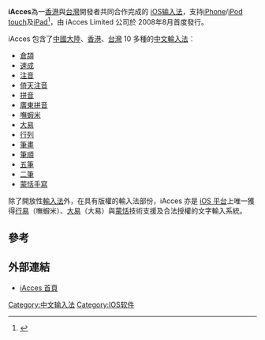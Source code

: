 {{noteTA
|G1=IT
}}
{{lowercase}}
{{IME
  |*[[香港|香港]]及[[台灣|台灣]]開發者
*iAcces Limited
  |2008年8月
  |拼音、字型
  |[[File:iAcces.png|250px]]<br>由 IAcces Limited發行
}}

'''iAcces'''為一[[香港|香港]]與[[台灣|台灣]]開發者共同合作完成的 [[iOS|iOS]][[输入法|输入法]]，支持[[iPhone|iPhone]]/[[iPod_touch|iPod touch]]及[[iPad|iPad]]<ref>{{Cite web |url=http://www.iacces.com/w/ |title=iAcces 首頁 |accessdate=2011-09-30 |archive-date=2011-10-01 |archive-url=https://web.archive.org/web/20111001211035/http://www.iacces.com/w/ |dead-url=no }}</ref>，由 iAcces Limited 公司於 2008年8月首度發行。

iAcces 包含了[[中國|中國大陸]]、[[香港|香港]]、[[台灣|台灣]] 10 多種的[[中文輸入法|中文輸入法]]︰
* [[倉頡輸入法|倉頡]]
* [[速成輸入法|速成]]
* [[注音輸入法|注音]]
* [[倚天注音|倚天注音]]
* [[拼音|拼音]]
* [[廣東拼音輸入法|廣東拼音]]
* [[嘸蝦米輸入法|嘸蝦米]]
* [[大易輸入法|大易]]
* [[行列輸入法|行列]]
* [[筆畫輸入法|筆畫]]
* [[筆順輸入法|筆順]]
* [[五筆輸入法|五筆]]
* [[二筆輸入法|二筆]]
* [[蒙恬手寫輸入法|蒙恬手寫]]

除了開放性[[輸入法|輸入法]]外，在具有版權的輸入法部份，iAcces 亦是 [[iOS|iOS 平台]]上唯一獲得[[行易|行易]]（嘸蝦米）、[[大易|大易]]（大易）與[[蒙恬|蒙恬]]技術支援及合法授權的文字輸入系統。

==參考==
<references/>

==外部連結==
*[http://www.iacces.com/w/ iAcces 首頁]{{Wayback|url=http://www.iacces.com/w/ |date=20111001211035 }}

[[Category:中文输入法|Category:中文输入法]]
[[Category:IOS软件|Category:IOS软件]]